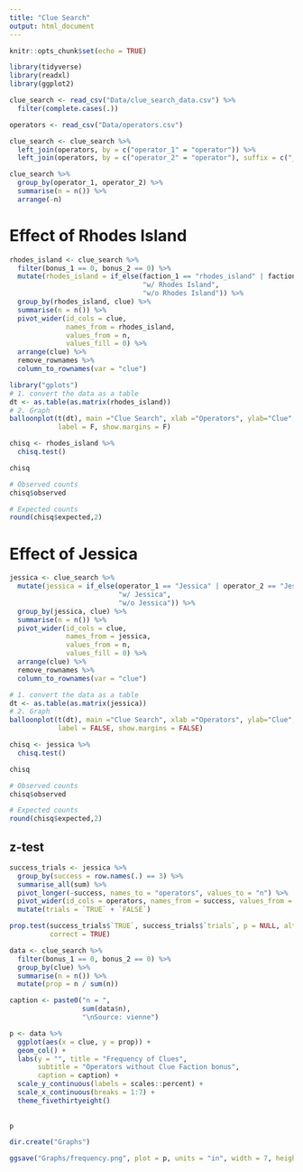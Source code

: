 ```yaml
---
title: "Clue Search"
output: html_document
---
```


```r
knitr::opts_chunk$set(echo = TRUE)
```

```r
library(tidyverse)
library(readxl)
library(ggplot2)
```

```r
clue_search <- read_csv("Data/clue_search_data.csv") %>%
  filter(complete.cases(.))

operators <- read_csv("Data/operators.csv")

clue_search <- clue_search %>%
  left_join(operators, by = c("operator_1" = "operator")) %>%
  left_join(operators, by = c("operator_2" = "operator"), suffix = c("_1", "_2"))
```


```r
clue_search %>%
  group_by(operator_1, operator_2) %>%
  summarise(n = n()) %>%
  arrange(-n)
```

# Effect of Rhodes Island

```r
rhodes_island <- clue_search %>%
  filter(bonus_1 == 0, bonus_2 == 0) %>%
  mutate(rhodes_island = if_else(faction_1 == "rhodes_island" | faction_2 == "rhodes_island",
                                 "w/ Rhodes Island",
                                 "w/o Rhodes Island")) %>%
  group_by(rhodes_island, clue) %>%
  summarise(n = n()) %>%
  pivot_wider(id_cols = clue,
              names_from = rhodes_island,
              values_from = n,
              values_fill = 0) %>%
  arrange(clue) %>%
  remove_rownames %>% 
  column_to_rownames(var = "clue")
```

```r
library("gplots")
# 1. convert the data as a table
dt <- as.table(as.matrix(rhodes_island))
# 2. Graph
balloonplot(t(dt), main ="Clue Search", xlab ="Operators", ylab="Clue",
            label = F, show.margins = F)
```

```r
chisq <- rhodes_island %>%
  chisq.test()

chisq
```

```r
# Observed counts
chisq$observed
```

```r
# Expected counts
round(chisq$expected,2)
```

# Effect of Jessica
```r
jessica <- clue_search %>%
  mutate(jessica = if_else(operator_1 == "Jessica" | operator_2 == "Jessica",
                           "w/ Jessica",
                           "w/o Jessica")) %>%
  group_by(jessica, clue) %>%
  summarise(n = n()) %>%
  pivot_wider(id_cols = clue,
              names_from = jessica,
              values_from = n,
              values_fill = 0) %>%
  arrange(clue) %>%
  remove_rownames %>% 
  column_to_rownames(var = "clue")
```

```r
# 1. convert the data as a table
dt <- as.table(as.matrix(jessica))
# 2. Graph
balloonplot(t(dt), main ="Clue Search", xlab ="Operators", ylab="Clue",
            label = FALSE, show.margins = FALSE)
```

```r
chisq <- jessica %>%
  chisq.test()

chisq
```

```r
# Observed counts
chisq$observed
```

```r
# Expected counts
round(chisq$expected,2)
```


## z-test
```r
success_trials <- jessica %>%
  group_by(success = row.names(.) == 3) %>%
  summarise_all(sum) %>%
  pivot_longer(-success, names_to = "operators", values_to = "n") %>%
  pivot_wider(id_cols = operators, names_from = success, values_from = n) %>%
  mutate(trials = `TRUE` + `FALSE`)

prop.test(success_trials$`TRUE`, success_trials$`trials`, p = NULL, alternative = "two.sided",
          correct = TRUE)
```

```r
data <- clue_search %>%
  filter(bonus_1 == 0, bonus_2 == 0) %>%
  group_by(clue) %>%
  summarise(n = n()) %>% 
  mutate(prop = n / sum(n))

caption <- paste0("n = ",
                  sum(data$n),
                  "\nSource: vienne")

p <- data %>%
  ggplot(aes(x = clue, y = prop)) +
  geom_col() +
  labs(y = "", title = "Frequency of Clues",
       subtitle = "Operators without Clue Faction bonus",
       caption = caption) +
  scale_y_continuous(labels = scales::percent) +
  scale_x_continuous(breaks = 1:7) +
  theme_fivethirtyeight()
  
  
p
```

```r
dir.create("Graphs")

ggsave("Graphs/frequency.png", plot = p, units = "in", width = 7, height = 432/700 * 7)
```
